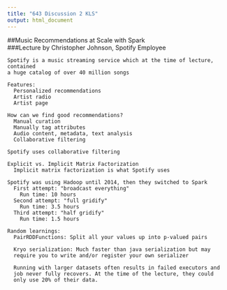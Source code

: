 ---
title: "643 Discussion 2 KLS"
output: html_document
---
  
##Music Recommendations at Scale with Spark  
###Lecture by Christopher Johnson, Spotify Employee  
      
    Spotify is a music streaming service which at the time of lecture, contained
    a huge catalog of over 40 million songs  
      
    Features:  
      Personalized recommendations  
      Artist radio  
      Artist page  
    
    How can we find good recommendations?  
      Manual curation  
      Manually tag attributes   
      Audio content, metadata, text analysis  
      Collaborative filtering   
    
    Spotify uses collaborative filtering
    
    Explicit vs. Implicit Matrix Factorization
      Implicit matrix factorization is what Spotify uses
    
    Spotify was using Hadoop until 2014, then they switched to Spark
      First attempt: "broadcast everything"
        Run time: 10 hours
      Second attempt: "full gridify"
        Run time: 3.5 hours
      Third attempt: "half gridify"
        Run time: 1.5 hours
    
    Random learnings:
      PairRDDFunctions: Split all your values up into p-valued pairs
      
      Kryo serialization: Much faster than java serialization but may
      require you to write and/or register your own serializer
      
      Running with larger datasets often results in failed executors and
      job never fully recovers. At the time of the lecture, they could
      only use 20% of their data.
      